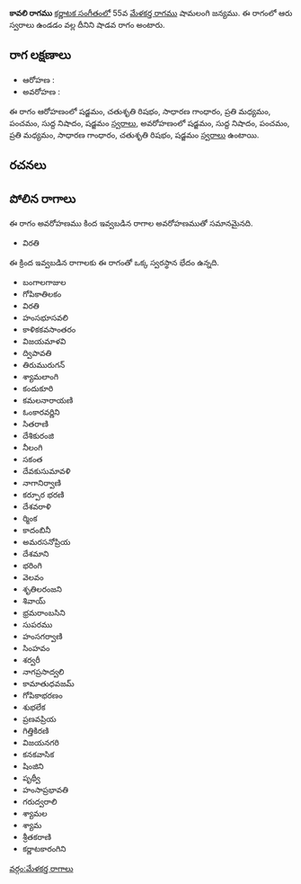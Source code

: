 {{Infobox ragam
	| name          	= కావలి
	| synonym	    	= 
	| mela          	= 
	| chakra        	= 
	| janaka        	= 
	| type          	= శాడవ
	| arohanam      	= {{svaraC|S|R2|G2|M2|P|N1|S'}} 
	| avarohanam    	= {{svaraC|S'|N1|P|M2|G2|R2|S}}
	| jeeva         	=
	| chhaya        	=
	| nyasa         	=
	| vishesha      	= 
	| equivalent  		= 
}}
{{కర్ణాటక సంగీత రాగాలు}}
'''కావలి రాగము''' [[కర్ణాటక సంగీతం]]లో 55వ [[మేళకర్త రాగము]] షామలంగి జన్యము.  ఈ రాగంలో ఆరు స్వరాలు ఉండడం వల్ల దీనిని షాడవ రాగం అంటారు.


==రాగ లక్షణాలు==


* ఆరోహణ : {{svaraC|S|R2|G2|M2|P|N1|S'}} 
* అవరోహణ : {{svaraC|S'|N1|P|M2|G2|R2|S}}

ఈ రాగం ఆరోహణంలో షడ్జమం, చతుశృతి రిషభం, సాధారణ గాంధారం, ప్రతి మధ్యమం, పంచమం, సుద్ద నిషాదం, షడ్జమం [[స్వరాలు]], అవరోహణంలో షడ్జమం, సుద్ద నిషాదం, పంచమం, ప్రతి మధ్యమం, సాధారణ గాంధారం, చతుశృతి రిషభం, షడ్జమం [[స్వరాలు]] ఉంటాయి.

==రచనలు==



==పోలిన రాగాలు==
ఈ రాగం అవరోహణము కింద ఇవ్వబడిన రాగాల అవరోహణముతో సమానమైనది.
* విరతి

ఈ క్రింద ఇవ్వబడిన రాగాలకు ఈ రాగంతో ఒక్క స్వరస్థాన భేదం ఉన్నది.
* బంగాలగాజుల
* గోపికాతిలకం
* విరతి
* హంసభూసవలి
* కాళికకవసాంతరం
* విజయమాళవి
* ద్విపావతి
* తిరుమురుగన్
* శ్యామలాంగి
* కందుకూరి
* కమలనారాయణి
* ఓంకారవర్ణిని
* సితరాణి
* దేశికురంజి
* నీలంగి
* సకంత
* దేవకుసుమావళి
* నాగానిర్వాణి
* కర్పూర భరణి
* దేశవరాళి
* ర్మింక
* కాదంబినీ
* అమరసనోప్రియ
* దేశమాని
* భరింగి
* వెలవం
* శృతిలరంజని
* శివాయ్
* భ్రమరాంబసిని
* సుపరము
* హంసగర్వాణి
* సింహవం
* శర్వరీ
* నాగప్రసాద్వలి
* కామాతుధవజమ్
* గోపికాభరణం
* శుభలేక
* ప్రణవప్రియ
* గిత్తికిరణి
* విజయనగరి
* కనకవాసిక
* షింజిని
* పృథ్వీ
* హంసాప్రభావతి
* గరుద్వరాలి
* శ్యామల
* శ్యామ
* శ్రీతకరాణి
* కర్ణాటకారంగిని



[[వర్గం:మేళకర్త రాగాలు]]